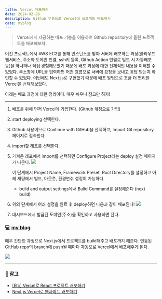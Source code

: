 ```yaml
---
title: Vercel 배포하기
date: 2024-02-28
description: Github 연동으로 Vercel에 프로젝트 배포하기
cate: myblog
---
```


> Vercel에서 제공하는 배포 기능을 이용하여 Github repository에 올린 프로젝트를 배포해보자.

이전 프로젝트에서 AWS EC2를 통해 인스턴스를 받아 서버에 배포하는 과정(클라우드 웹서비스, 주소와 도메인 연결, ssh키 등록,
Github Action 연결로 빌드 시 자동배포 등)을 하나하나 직접 경험해보았기 때문에 배포 과정에 대한 전체적인 내용을 이해할 수 있었다. 주소창에 URL을 입력하면
어떤 흐름으로 서버에 요청을 보내고 응답 받는지 확인할 수 있었다. 이번에도 Next.js로 구현했기 때문에 배포 방법으로
조금 더 편리한 Vercel을 선택해보았다.

아래는 배포 과정에 대한 정리이다. 매우 쉬우니 참고만 하자!

<hr />

1. 배포를 위해 먼저 Vercel에 가입한다. (Github 계정으로 가입)
2. start deploying 선택한다.
3. Github 사용이므로 Continue with GitHub을 선택하고, Import Git repository 페이지로 접속한다.
4. import할 레포를 선택한다.
5. 가져온 레포에서 import를 선택하면 Configure Project라는 deploy 설정 페이지가 나온다.
   ![](/projects/myblog/4-1.jpg)

   이 단계에서 Project Name, Framework Preset, Root Directory를 설정하고 아래 세팅에서 빌드, 아웃풋,
   환경변수 설정이 가능하다.

   - bulid and output settings에서 Bulid Command를 설정해준다 (next build)

6. 위의 단계에서 여러 설정을 완료 후 deploy하면 다음과 같이 배포된다!
   ![](/projects/myblog/4-2.jpg)
7. 대시보드에서 발급된 도메인(주소)을 확인하고 사용하면 된다.

### 💻 [my blog](https://twothreeone-blog.vercel.app/)<br/>

매우 간단한 과정으로 Next.js에서 프로젝트를 build해주고 배포까지 해준다.
연동된 GitHub repo의 branch에 push될 때마다 자동으로 Vercel에서 배포해주게 된다.

![](/projects/myblog/4-3.jpg)

<hr />

### 📌 참고

- [[Etc] Vercel로 React 프로젝트 배포하기](https://velog.io/@codns1223/Etc-Vercel%EB%A1%9C-React-%ED%94%84%EB%A1%9C%EC%A0%9D%ED%8A%B8-%EB%B0%B0%ED%8F%AC%ED%95%98%EA%B8%B0)
- [Next.js Vercel로 웹사이트 배포하기](https://projectlog.tistory.com/15)
